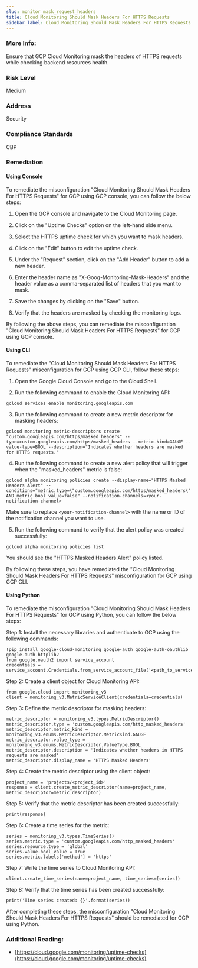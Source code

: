 ```yaml
---
slug: monitor_mask_request_headers
title: Cloud Monitoring Should Mask Headers For HTTPS Requests
sidebar_label: Cloud Monitoring Should Mask Headers For HTTPS Requests
---
```


### More Info:

Ensure that GCP Cloud Monitoring mask the headers of HTTPS requests while checking backend resources health.

### Risk Level

Medium

### Address

Security

### Compliance Standards

CBP

### Remediation

#### Using Console

To remediate the misconfiguration "Cloud Monitoring Should Mask Headers For HTTPS Requests" for GCP using GCP console, you can follow the below steps:

1. Open the GCP console and navigate to the Cloud Monitoring page.

2. Click on the "Uptime Checks" option on the left-hand side menu.

3. Select the HTTPS uptime check for which you want to mask headers.

4. Click on the "Edit" button to edit the uptime check.

5. Under the "Request" section, click on the "Add Header" button to add a new header.

6. Enter the header name as "X-Goog-Monitoring-Mask-Headers" and the header value as a comma-separated list of headers that you want to mask.

7. Save the changes by clicking on the "Save" button.

8. Verify that the headers are masked by checking the monitoring logs.

By following the above steps, you can remediate the misconfiguration "Cloud Monitoring Should Mask Headers For HTTPS Requests" for GCP using GCP console.

#### Using CLI

To remediate the "Cloud Monitoring Should Mask Headers For HTTPS Requests" misconfiguration for GCP using GCP CLI, follow these steps:

1. Open the Google Cloud Console and go to the Cloud Shell.

2. Run the following command to enable the Cloud Monitoring API:

```
gcloud services enable monitoring.googleapis.com
```

3. Run the following command to create a new metric descriptor for masking headers:

```
gcloud monitoring metric-descriptors create "custom.googleapis.com/https/masked_headers" --type=custom.googleapis.com/https/masked_headers --metric-kind=GAUGE --value-type=BOOL --description="Indicates whether headers are masked for HTTPS requests."
```

4. Run the following command to create a new alert policy that will trigger when the "masked_headers" metric is false:

```
gcloud alpha monitoring policies create --display-name="HTTPS Masked Headers Alert" --conditions="metric.type=\"custom.googleapis.com/https/masked_headers\" AND metric.bool_value=false" --notification-channels=<your-notification-channel>
```

Make sure to replace `<your-notification-channel>` with the name or ID of the notification channel you want to use.

5. Run the following command to verify that the alert policy was created successfully:

```
gcloud alpha monitoring policies list
```

You should see the "HTTPS Masked Headers Alert" policy listed.

By following these steps, you have remediated the "Cloud Monitoring Should Mask Headers For HTTPS Requests" misconfiguration for GCP using GCP CLI.

#### Using Python

To remediate the misconfiguration "Cloud Monitoring Should Mask Headers For HTTPS Requests" for GCP using Python, you can follow the below steps:

Step 1: Install the necessary libraries and authenticate to GCP using the following commands:

```
!pip install google-cloud-monitoring google-auth google-auth-oauthlib google-auth-httplib2
from google.oauth2 import service_account
credentials = service_account.Credentials.from_service_account_file('<path_to_service_account_key_file>')
```

Step 2: Create a client object for Cloud Monitoring API:

```
from google.cloud import monitoring_v3
client = monitoring_v3.MetricServiceClient(credentials=credentials)
```

Step 3: Define the metric descriptor for masking headers:

```
metric_descriptor = monitoring_v3.types.MetricDescriptor()
metric_descriptor.type = 'custom.googleapis.com/http_masked_headers'
metric_descriptor.metric_kind = monitoring_v3.enums.MetricDescriptor.MetricKind.GAUGE
metric_descriptor.value_type = monitoring_v3.enums.MetricDescriptor.ValueType.BOOL
metric_descriptor.description = 'Indicates whether headers in HTTPS requests are masked'
metric_descriptor.display_name = 'HTTPS Masked Headers'
```

Step 4: Create the metric descriptor using the client object:

```
project_name = 'projects/<project_id>'
response = client.create_metric_descriptor(name=project_name, metric_descriptor=metric_descriptor)
```

Step 5: Verify that the metric descriptor has been created successfully:

```
print(response)
```

Step 6: Create a time series for the metric:

```
series = monitoring_v3.types.TimeSeries()
series.metric.type = 'custom.googleapis.com/http_masked_headers'
series.resource.type = 'global'
series.value.bool_value = True
series.metric.labels['method'] = 'https'
```

Step 7: Write the time series to Cloud Monitoring API:

```
client.create_time_series(name=project_name, time_series=[series])
```

Step 8: Verify that the time series has been created successfully:

```
print('Time series created: {}'.format(series))
```

After completing these steps, the misconfiguration "Cloud Monitoring Should Mask Headers For HTTPS Requests" should be remediated for GCP using Python.


### Additional Reading:

- [https://cloud.google.com/monitoring/uptime-checks](https://cloud.google.com/monitoring/uptime-checks) 

